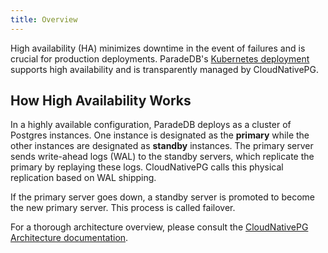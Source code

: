 ```yaml
---
title: Overview
---
```


High availability (HA) minimizes downtime in the event of failures and is crucial for production deployments.
ParadeDB's [Kubernetes deployment](/deploy/high-availability/getting-started) supports high availability and is transparently managed by CloudNativePG.

## How High Availability Works

In a highly available configuration, ParadeDB deploys as a cluster of Postgres instances. One instance is designated as the **primary** while the other instances are designated as
**standby** instances. The primary server sends write-ahead logs (WAL) to the standby servers, which replicate the primary by replaying these logs. CloudNativePG calls this physical replication based on WAL shipping.

If the primary server goes down, a standby server is promoted to become the new primary server. This process is called failover.

For a thorough architecture overview, please consult the [CloudNativePG Architecture documentation](https://cloudnative-pg.io/documentation/1.18/architecture/).
